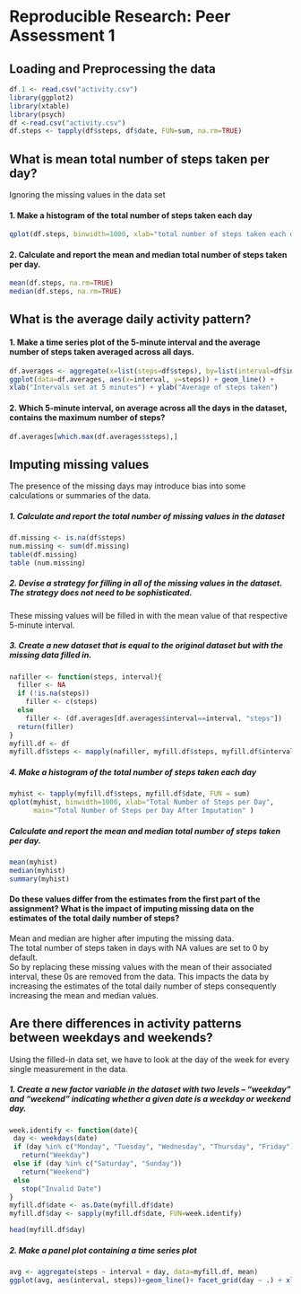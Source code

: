 # Reproducible Research: Peer Assessment 1

## Loading and Preprocessing the data
```r
df.1 <- read.csv("activity.csv")
library(ggplot2)
library(xtable)
library(psych)
df <-read.csv("activity.csv")
df.steps <- tapply(df$steps, df$date, FUN=sum, na.rm=TRUE)
```

## What is mean total number of steps taken per day?
Ignoring the missing values in the data set

#### 1. Make a histogram of the total number of steps taken each day
```r
qplot(df.steps, binwidth=1000, xlab="total number of steps taken each day")
```
#### 2. Calculate and report the mean and median total number of steps taken per day.
```r
mean(df.steps, na.rm=TRUE)
median(df.steps, na.rm=TRUE)
```

## What is the average daily activity pattern?

#### 1. Make a time series plot of the 5-minute interval and the average number of steps taken averaged across all days.
```r
df.averages <- aggregate(x=list(steps=df$steps), by=list(interval=df$interval), FUN=mean, na.rm=TRUE)
ggplot(data=df.averages, aes(x=interval, y=steps)) + geom_line() + 
xlab("Intervals set at 5 minutes") + ylab("Average of steps taken")
```
#### 2. Which 5-minute interval, on average across all the days in the dataset, contains the maximum number of steps?
```r
df.averages[which.max(df.averages$steps),]
```

## Imputing missing values
The presence of the missing days may introduce bias into some calculations or summaries of the data.

##### 1. Calculate and report the total number of missing values in the dataset
```r
df.missing <- is.na(df$steps)
num.missing <- sum(df.missing)
table(df.missing)
table (num.missing)
```
##### 2. Devise a strategy for filling in all of the missing values in the dataset. The strategy does not need to be sophisticated.

These missing values will be filled in with the mean value of that respective 5-minute interval.

##### 3. Create a new dataset that is equal to the original dataset but with the missing data filled in. 
```r
nafiller <- function(steps, interval){
  filler <- NA
  if (!is.na(steps))
    filler <- c(steps)
  else
    filler <- (df.averages[df.averages$interval==interval, "steps"])
  return(filler)
}
myfill.df <- df
myfill.df$steps <- mapply(nafiller, myfill.df$steps, myfill.df$interval)
```
##### 4. Make a histogram of the total number of steps taken each day
```r
myhist <- tapply(myfill.df$steps, myfill.df$date, FUN = sum)
qplot(myhist, binwidth=1000, xlab="Total Number of Steps per Day",
      main="Total Number of Steps per Day After Imputation" )
```
##### Calculate and report the mean and median total number of steps taken per day.
```r
mean(myhist)
median(myhist)
summary(myhist)
```

#### Do these values differ from the estimates from the first part of the assignment?  What is the impact of imputing missing data on the estimates of the total daily number of steps?
Mean and median are higher after imputing the missing data.  
The total number of steps taken in days with NA values are set to 0 by default.  
So by replacing these missing values with the mean of their associated interval, these 0s are removed from the data.
This impacts the data by increasing the estimates of the total daily number of steps consequently increasing the mean and median values.

## Are there differences in activity patterns between weekdays and weekends?

Using the filled-in data set, we have to look at the day of the week for every single measurement in the data.

##### 1. Create a new factor variable in the dataset with two levels – “weekday” and “weekend” indicating whether a given date is a weekday or weekend day.
```r
week.identify <- function(date){
 day <- weekdays(date)
 if (day %in% c("Monday", "Tuesday", "Wednesday", "Thursday", "Friday"))
   return("Weekday")
 else if (day %in% c("Saturday", "Sunday"))
   return("Weekend")
 else
   stop("Invalid Date")
}  
myfill.df$date <- as.Date(myfill.df$date)
myfill.df$day <- sapply(myfill.df$date, FUN=week.identify)

head(myfill.df$day)
```
##### 2. Make a panel plot containing a time series plot
```r
avg <- aggregate(steps ~ interval + day, data=myfill.df, mean)
ggplot(avg, aes(interval, steps))+geom_line()+ facet_grid(day ~ .) + xlab("Intervals at 5 minutes") + ylab("# of Steps")
```